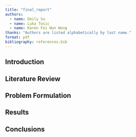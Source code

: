 ```yaml
---
title: "final_report"
authors: 
  - name: Emily Su
  - name: Luka Tosic
  - name: Karen Fei Wun Wong
thanks: "Authors are listed alphabetically by last name." 
format: pdf
bibliography: references.bib
---
```

## Introduction

## Literature Review

## Problem Formulation

## Results

## Conclusions
